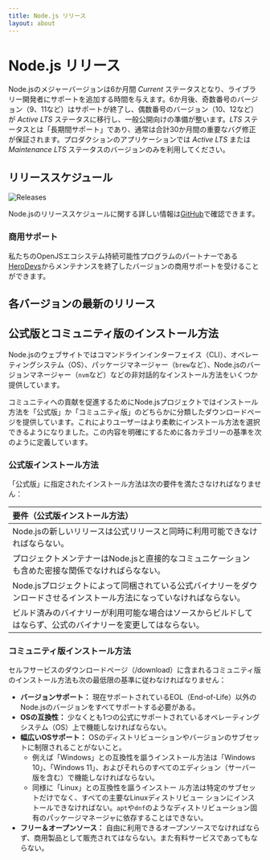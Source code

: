 ```yaml
---
title: Node.js リリース
layout: about
---
```


# Node.js リリース

Node.jsのメジャーバージョンは6か月間 _Current_ ステータスとなり、ライブラリー開発者にサポートを追加する時間を与えます。6か月後、奇数番号のバージョン（9、11など）はサポートが終了し、偶数番号のバージョン（10、12など）が _Active LTS_ ステータスに移行し、一般公開向けの準備が整います。_LTS_ ステータスとは「長期間サポート」であり、通常は合計30か月間の重要なバグ修正が保証されます。プロダクションのアプリケーションでは _Active LTS_ または _Maintenance LTS_ ステータスのバージョンのみを利用してください。

## リリーススケジュール

![Releases](https://raw.githubusercontent.com/nodejs/Release/main/schedule.svg?sanitize=true)

Node.jsのリリーススケジュールに関する詳しい情報は[GitHub](https://github.com/nodejs/release#release-schedule)で確認できます。

### 商用サポート

私たちのOpenJSエコシステム持続可能性プログラムのパートナーである[HeroDevs](https://www.herodevs.com/support/node-nes?utm_source=NodeJS+\&utm_medium=Link\&utm_campaign=Version_support_page)からメンテナンスを終了したバージョンの商用サポートを受けることができます。

## 各バージョンの最新のリリース

<DownloadReleasesTable />

## 公式版とコミュニティ版のインストール方法

Node.jsのウェブサイトではコマンドラインインターフェイス（CLI）、オペレーティングシステム（OS）、パッケージマネージャー（`brew`など）、Node.jsのバージョンマネージャー（`nvm`など）などの非対話的なインストール方法をいくつか提供しています。

コミュニティへの貢献を促進するためにNode.jsプロジェクトではインストール方法を「公式版」か「コミュニティ版」のどちらかに分類したダウンロードページを提供しています。これによりユーザーはより柔軟にインストール方法を選択できるようになりました。この内容を明確にするために各カテゴリーの基準を次のように定義しています。

### 公式版インストール方法

「公式版」に指定されたインストール方法は次の要件を満たさなければなりません：

| 要件（公式版インストール方法）                                                 |
| :-------------------------------------------------------------- |
| Node.jsの新しいリリースは公式リリースと同時に利用可能できなければならない。                       |
| プロジェクトメンテナーはNode.jsと直接的なコミュニケーションも含めた密接な関係でなければらなない。            |
| Node.jsプロジェクトによって同梱されている公式バイナリーをダウンロードさせるインストール方法になっていなければならない。 |
| ビルド済みのバイナリーが利用可能な場合はソースからビルドしてはならず、公式のバイナリーを変更してはならない。          |

### コミュニティ版インストール方法

セルフサービスのダウンロードページ（/download）に含まれるコミュニティ版のインストール方法も次の最低限の基準に従わなければなりません：

- **バージョンサポート：** 現在サポートされているEOL（End-of-Life）以外の Node.jsのバージョンをすべてサポートする必要がある。
- **OSの互換性：** 少なくとも1つの公式にサポートされているオペレーティングシステム（OS）上で機能しなければならない。
- **幅広いOSサポート：** OSのディストリビューションやバージョンのサブセットに制限されることがないこと。
  - 例えば「Windows」との互換性を謳うインストール方法は「Windows 10」、「Windows 11」、およびそれらのすべてのエディション（サーバー版を含む）で機能しなければならない。
  - 同様に「Linux」との互換性を謳うインストー ル方法は特定のサブセットだけでなく、すべての主要なLinuxディストリビュー ションにインストールできなければない。`apt`や`dnf`のようなディストリビューション固有のパッケージマネージャに依存することはできない。
- **フリー＆オープンソース：** 自由に利用できるオープンソースでなければならず、商用製品として販売されてはならない。また有料サービスであってもならない。
